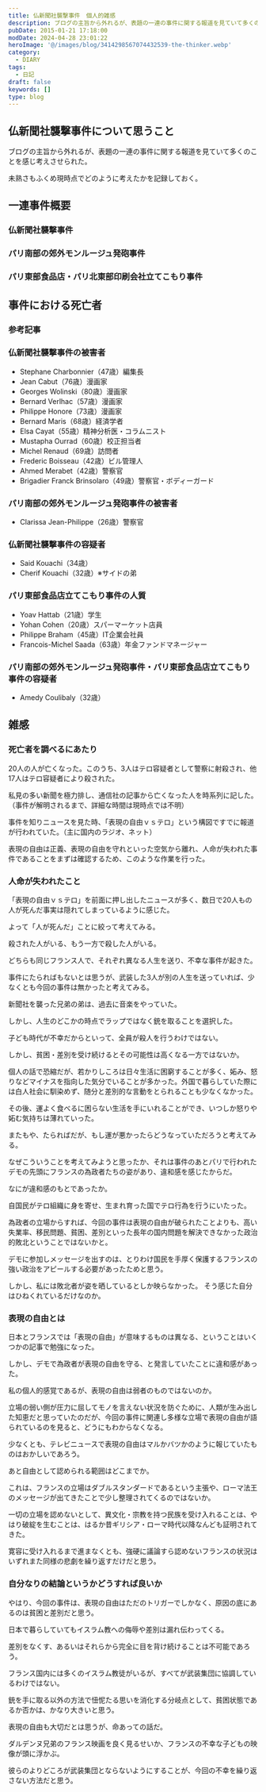```yaml
---
title: 仏新聞社襲撃事件　個人的雑感
description: ブログの主旨から外れるが、表題の一連の事件に関する報道を見ていて多くのことを感じ考えさせられた。未熟さもふくめ現時点でどのように考えたかを記録しておく。
pubDate: 2015-01-21 17:18:00
modDate: 2024-04-28 23:01:22
heroImage: '@/images/blog/3414298567074432539-the-thinker.webp'
category:
  - DIARY
tags:
  - 日記
draft: false
keywords: []
type: blog
---
```



## 仏新聞社襲撃事件について思うこと

ブログの主旨から外れるが、表題の一連の事件に関する報道を見ていて多くのことを感じ考えさせられた。

未熟さもふくめ現時点でどのように考えたかを記録しておく。

## 一連事件概要

### 仏新聞社襲撃事件

<BlogCard
  title='パリの風刺新聞社で銃撃、12人死亡 「預言者のかたき」'
  description='【1月7日 AFP】（一部更新）仏パリ（Paris）にある風刺週刊紙シャルリー・エブド（Charlie Hebdo）の本社が7日、武装した少なくとも2人の男に襲撃され、警察官2人を含む少なくとも12人が死亡した。'
  url='https://www.afpbb.com/articles/-/3035897'
  domain='www.afpbb.com'
/>

### パリ南部の郊外モンルージュ発砲事件

<BlogCard
  title='パリ郊外で男が発砲、女性警官1人死亡'
  description='【1月8日 AFP】（一部更新）仏パリ（Paris）郊外モンルージュ（Montrouge）で8日、防弾ベストを着た男が警察官らに向けて自動小銃を発砲し、女性警官1人が死亡、市職員1人が重傷を負った。'
  url='https://www.afpbb.com/articles/-/3035987'
  domain='www.afpbb.com'
/>

### パリ東部食品店・パリ北東部印刷会社立てこもり事件

<BlogCard
  title='仏週刊紙銃撃犯殺害、食料品店の容疑者も死亡・人質4人犠牲'
  description='フランスのパリ北東ダマルタンアンゴエルの印刷会社に立てこもっていた週刊紙銃撃事件の容疑者兄弟が９日、治安部隊の突入によって殺害された。またパリ東部のユダヤ系食料品店で人質を取り立てこもっていた容疑者も殺害され、人質４人が犠牲となった。'
  url='https://jp.reuters.com/article/topNews/idJPKBN0KI1PM20150109/'
  domain='jp.reuters.com'
/>

## 事件における死亡者

### 参考記事

<BlogCard
  title='French terror attacks: Victim obituaries'
  description='Profiles of the 17 victims, killed in three days of attacks in Paris by the Kouachi brothers and Amedy Coulibaly.'
  url='https://www.bbc.com/news/world-europe-30724678'
  domain='www.bbc.com'
/>

### 仏新聞社襲撃事件の被害者

- Stephane Charbonnier（47歳）編集長
- Jean Cabut（76歳）漫画家
- Georges Wolinski（80歳）漫画家
- Bernard Verlhac（57歳）漫画家
- Philippe Honore（73歳）漫画家
- Bernard Maris（68歳）経済学者
- Elsa Cayat（55歳）精神分析医・コラムニスト
- Mustapha Ourrad（60歳）校正担当者
- Michel Renaud（69歳）訪問者
- Frederic Boisseau（42歳）ビル管理人
- Ahmed Merabet（42歳）警察官
- Brigadier Franck Brinsolaro（49歳）警察官・ボディーガード

### パリ南部の郊外モンルージュ発砲事件の被害者

- Clarissa Jean-Philippe（26歳）警察官

### 仏新聞社襲撃事件の容疑者

- Said Kouachi（34歳）
- Cherif Kouachi（32歳）※サイドの弟

### パリ東部食品店立てこもり事件の人質

- Yoav Hattab（21歳）学生
- Yohan Cohen（20歳）スパーマーケット店員
- Philippe Braham（45歳）IT企業会社員
- Francois-Michel Saada（63歳）年金ファンドマネージャー

### パリ南部の郊外モンルージュ発砲事件・パリ東部食品店立てこもり事件の容疑者

- Amedy Coulibaly（32歳）

## 雑感

### 死亡者を調べるにあたり

20人の人が亡くなった。このうち、3人はテロ容疑者として警察に射殺され、他17人はテロ容疑者により殺された。

私見の多い新聞を極力排し、通信社の記事から亡くなった人を時系列に記した。（事件が解明されるまで、詳細な時間は現時点では不明）

事件を知りニュースを見た時、「表現の自由ｖｓテロ」という構図ですでに報道が行われていた。（主に国内のラジオ、ネット）

表現の自由は正義、表現の自由を守れといった空気から離れ、人命が失われた事件であることをまずは確認するため、このような作業を行った。

### 人命が失われたこと

「表現の自由ｖｓテロ」を前面に押し出したニュースが多く、数日で20人もの人が死んだ事実は隠れてしまっているように感じた。

よって「人が死んだ」ことに絞って考えてみる。

殺された人がいる、もう一方で殺した人がいる。

どちらも同じフランス人で、それぞれ異なる人生を送り、不幸な事件が起きた。

事件にたらればもないとは思うが、武装した3人が別の人生を送っていれば、少なくとも今回の事件は無かったと考えてみる。

新聞社を襲った兄弟の弟は、過去に音楽をやっていた。

しかし、人生のどこかの時点でラップではなく銃を取ることを選択した。

<BlogCard
  title='French terror attacks: Victim obituaries'
  description='Profiles of the 17 victims, killed in three days of attacks in Paris by the Kouachi brothers and Amedy Coulibaly.'
  url='https://www.bbc.com/news/world-europe-30724678'
  domain='www.bbc.com'
/>

子ども時代が不幸だからといって、全員が殺人を行うわけではない。

しかし、貧困・差別を受け続けるとその可能性は高くなる一方ではないか。

個人の話で恐縮だが、若かりしころは日々生活に困窮することが多く、妬み、怒りなどマイナスを指向した気分でいることが多かった。外国で暮らしていた際には白人社会に馴染めず、随分と差別的な言動をとられることも少なくなかった。

その後、運よく食べるに困らない生活を手にいれることができ、いつしか怒りや妬む気持ちは薄れていった。

またもや、たらればだが、もし運が悪かったらどうなっていただろうと考えてみる。

なぜこういうことを考えてみようと思ったか、それは事件のあとパリで行われたデモの先頭にフランスの為政者たちの姿があり、違和感を感じたからだ。

なにが違和感のもとであったか。

自国民がテロ組織に身を寄せ、生まれ育った国でテロ行為を行うにいたった。

為政者の立場からすれば、今回の事件は表現の自由が破られたことよりも、高い失業率、移民問題、貧困、差別といった長年の国内問題を解決できなかった政治的敗北ということではないかと。

デモに参加しメッセージを出すのは、とりわけ国民を手厚く保護するフランスの強い政治をアピールする必要があったためと思う。

しかし、私には敗北者が姿を晒しているとしか映らなかった。
そう感じた自分はひねくれているだけなのか。

### 表現の自由とは

日本とフランスでは「表現の自由」が意味するものは異なる、ということはいくつかの記事で勉強になった。

しかし、デモで為政者が表現の自由を守る、と発言していたことに違和感があった。

私の個人的感覚であるが、表現の自由は弱者のものではないのか。

立場の弱い側が圧力に屈してモノを言えない状況を防ぐために、人類が生み出した知恵だと思っていたのだが、今回の事件に関連し多様な立場で表現の自由が語られているのを見ると、どうにもわからなくなる。

少なくとも、テレビニュースで表現の自由はマルかバツかのように報じていたものはおかしいであろう。

あと自由として認められる範囲はどこまでか。

これは、フランスの立場はダブルスタンダードであるという主張や、ローマ法王のメッセージが出てきたことで少し整理されてくるのではないか。

一切の立場を認めないとして、異文化・宗教を持つ民族を受け入れることは、やはり破綻を生むことは、はるか昔ギリシア・ローマ時代以降なんども証明されてきた。

寛容に受け入れるまで進まなくとも、強硬に議論すら認めないフランスの状況はいずれまた同様の悲劇を繰り返すだけだと思う。

### 自分なりの結論というかどうすれば良いか

やはり、今回の事件は、表現の自由はただのトリガーでしかなく、原因の底にあるのは貧困と差別だと思う。

日本で暮らしていてもイスラム教への侮辱や差別は漏れ伝わってくる。

差別をなくす、あるいはそれらから完全に目を背け続けることは不可能であろう。

フランス国内には多くのイスラム教徒がいるが、すべてが武装集団に協調しているわけではない。

銃を手に取る以外の方法で忸怩たる思いを消化する分岐点として、貧困状態であるか否かは、かなり大きいと思う。

表現の自由も大切だとは思うが、命あっての話だ。

ダルデンヌ兄弟のフランス映画を良く見るせいか、フランスの不幸な子どもの映像が頭に浮かぶ。

彼らのよりどころが武装集団とならないようにすることが、今回の不幸を繰り返さない方法だと思う。
